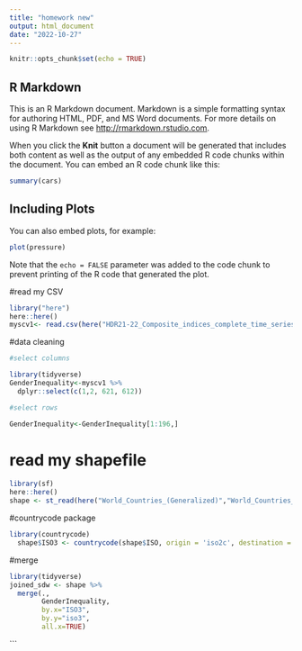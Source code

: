 ```yaml
---
title: "homework new"
output: html_document
date: "2022-10-27"
---
```


```r
knitr::opts_chunk$set(echo = TRUE)
```

## R Markdown

This is an R Markdown document. Markdown is a simple formatting syntax for authoring HTML, PDF, and MS Word documents. For more details on using R Markdown see <http://rmarkdown.rstudio.com>.

When you click the **Knit** button a document will be generated that includes both content as well as the output of any embedded R code chunks within the document. You can embed an R code chunk like this:

```r
summary(cars)
```

## Including Plots

You can also embed plots, for example:

```r
plot(pressure)
```

Note that the `echo = FALSE` parameter was added to the code chunk to prevent printing of the R code that generated the plot.

#read my CSV
```r
library("here")
here::here()
myscv1<- read.csv(here("HDR21-22_Composite_indices_complete_time_series.csv"))
```

#data cleaning 
```r
#select columns

library(tidyverse)
GenderInequality<-myscv1 %>%
  dplyr::select(c(1,2, 621, 612))

#select rows

GenderInequality<-GenderInequality[1:196,]
```

# read my shapefile
```r
library(sf)
here::here()
shape <- st_read(here("World_Countries_(Generalized)","World_Countries__Generalized_.shp"))
```

#countrycode package
```r

library(countrycode)
  shape$ISO3 <- countrycode(shape$ISO, origin = 'iso2c', destination = 'iso3c') 

```

#merge
```r

library(tidyverse)
joined_sdw <- shape %>%
  merge(.,
        GenderInequality,
        by.x="ISO3", 
        by.y="iso3",
        all.x=TRUE)

```

```


